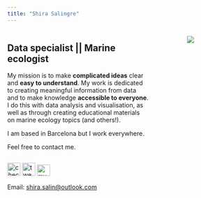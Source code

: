 ```yaml
---
title: "Shira Salingre"
---
```

:::: {.columns}

::: {.column width="70%"}
## Data specialist || Marine ecologist

My mission is to make **complicated ideas** clear and **easy to understand**. My work is dedicated to creating meaningful information from data and to make knowledge **accessible to everyone**. I do this with data analysis and visualisation, as well as through creating educational materials on marine ecology topics (and others!).

I am based in Barcelona but I work everywhere.

Feel free to contact me.
:::

::: {.column width="10%"}
<!-- empty column to create gap -->
:::

::: {.column width="20%"}

![](https://raw.githubusercontent.com/shirasal/shirasal.github.io/main/images/me_with_algae.JPG)

:::

::::

[![check my github](images/GitHub-Mark-120px-plus.png){alt="check my github" width="30"}](https://github.com/shirasal)  [![tweet me](images/Twitter%20social%20icons%20-%20circle%20-%20blue.png){alt="tweet me" width="30"}](https://twitter.com/shira_salin)  [![my linkedin](images/LI-In-Bug.png){alt="my linkedin" width="30" height="26"}](https://www.linkedin.com/in/shira-salingre/)

Email: [shira.salin\@outlook.com](mailto:shira.salin@outlook.com)
